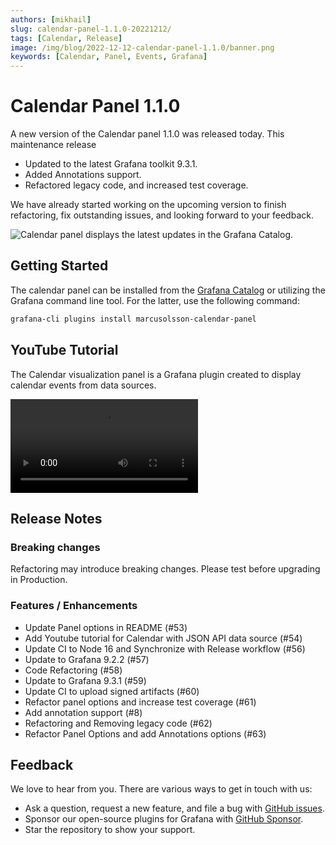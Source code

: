 ```yaml
---
authors: [mikhail]
slug: calendar-panel-1.1.0-20221212/
tags: [Calendar, Release]
image: /img/blog/2022-12-12-calendar-panel-1.1.0/banner.png
keywords: [Calendar, Panel, Events, Grafana]
---
```



# Calendar Panel 1.1.0

A new version of the Calendar panel 1.1.0 was released today. This maintenance release

- Updated to the latest Grafana toolkit 9.3.1.
- Added Annotations support.
- Refactored legacy code, and increased test coverage.

<!--truncate-->

We have already started working on the upcoming version to finish refactoring, fix outstanding issues, and looking forward to your feedback.

<Image
  title="Calendar panel displays the latest updates in the Grafana Catalog."
  src="/img/blog/2022-12-12-calendar-panel-1.1.0/panel.png"
/>

## Getting Started

The calendar panel can be installed from the [Grafana Catalog](https://grafana.com/grafana/plugins/marcusolsson-calendar-panel/) or utilizing the Grafana command line tool. For the latter, use the following command:

```bash
grafana-cli plugins install marcusolsson-calendar-panel
```

## YouTube Tutorial

The Calendar visualization panel is a Grafana plugin created to display calendar events from data sources.

<Video
  src="https://www.youtube.com/embed/iPJ122x0oos"
  title="Display events from JSON API data source."
/>

## Release Notes

### Breaking changes

Refactoring may introduce breaking changes. Please test before upgrading in Production.

### Features / Enhancements

- Update Panel options in README (#53)
- Add Youtube tutorial for Calendar with JSON API data source (#54)
- Update CI to Node 16 and Synchronize with Release workflow (#56)
- Update to Grafana 9.2.2 (#57)
- Code Refactoring (#58)
- Update to Grafana 9.3.1 (#59)
- Update CI to upload signed artifacts (#60)
- Refactor panel options and increase test coverage (#61)
- Add annotation support (#8)
- Refactoring and Removing legacy code (#62)
- Refactor Panel Options and add Annotations options (#63)

## Feedback

We love to hear from you. There are various ways to get in touch with us:

- Ask a question, request a new feature, and file a bug with [GitHub issues](https://github.com/volkovlabs/volkovlabs-calendar-panel/issues/new/choose).
- Sponsor our open-source plugins for Grafana with [GitHub Sponsor](https://github.com/sponsors/VolkovLabs).
- Star the repository to show your support.
